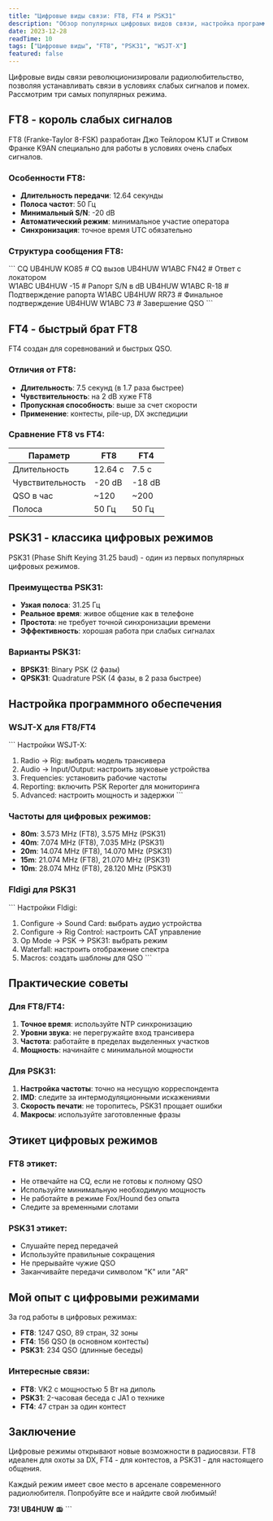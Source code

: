 ```yaml
---
title: "Цифровые виды связи: FT8, FT4 и PSK31"
description: "Обзор популярных цифровых видов связи, настройка программного обеспечения и первые QSO."
date: 2023-12-28
readTime: 10
tags: ["Цифровые виды", "FT8", "PSK31", "WSJT-X"]
featured: false
---
```

Цифровые виды связи революционизировали радиолюбительство, позволяя устанавливать связи в условиях слабых сигналов и помех. Рассмотрим три самых популярных режима.

## FT8 - король слабых сигналов

FT8 (Franke-Taylor 8-FSK) разработан Джо Тейлором K1JT и Стивом Франке K9AN специально для работы в условиях очень слабых сигналов.

### Особенности FT8:
- **Длительность передачи**: 12.64 секунды
- **Полоса частот**: 50 Гц
- **Минимальный S/N**: -20 dB
- **Автоматический режим**: минимальное участие оператора
- **Синхронизация**: точное время UTC обязательно

### Структура сообщения FT8:
\`\`\`
CQ UB4HUW KO85        # CQ вызов
UB4HUW W1ABC FN42     # Ответ с локатором  
W1ABC UB4HUW -15      # Рапорт S/N в dB
UB4HUW W1ABC R-18     # Подтверждение рапорта
W1ABC UB4HUW RR73     # Финальное подтверждение
UB4HUW W1ABC 73       # Завершение QSO
\`\`\`

## FT4 - быстрый брат FT8

FT4 создан для соревнований и быстрых QSO.

### Отличия от FT8:
- **Длительность**: 7.5 секунд (в 1.7 раза быстрее)
- **Чувствительность**: на 2 dB хуже FT8
- **Пропускная способность**: выше за счет скорости
- **Применение**: контесты, pile-up, DX экспедиции

### Сравнение FT8 vs FT4:
| Параметр | FT8 | FT4 |
|----------|-----|-----|
| Длительность | 12.64 с | 7.5 с |
| Чувствительность | -20 dB | -18 dB |
| QSO в час | ~120 | ~200 |
| Полоса | 50 Гц | 50 Гц |

## PSK31 - классика цифровых режимов

PSK31 (Phase Shift Keying 31.25 baud) - один из первых популярных цифровых режимов.

### Преимущества PSK31:
- **Узкая полоса**: 31.25 Гц
- **Реальное время**: живое общение как в телефоне
- **Простота**: не требует точной синхронизации времени
- **Эффективность**: хорошая работа при слабых сигналах

### Варианты PSK31:
- **BPSK31**: Binary PSK (2 фазы)
- **QPSK31**: Quadrature PSK (4 фазы, в 2 раза быстрее)

## Настройка программного обеспечения

### WSJT-X для FT8/FT4

\`\`\`
Настройки WSJT-X:
1. Radio -> Rig: выбрать модель трансивера
2. Audio -> Input/Output: настроить звуковые устройства
3. Frequencies: установить рабочие частоты
4. Reporting: включить PSK Reporter для мониторинга
5. Advanced: настроить мощность и задержки
\`\`\`

### Частоты для цифровых режимов:
- **80m**: 3.573 MHz (FT8), 3.575 MHz (PSK31)
- **40m**: 7.074 MHz (FT8), 7.035 MHz (PSK31)  
- **20m**: 14.074 MHz (FT8), 14.070 MHz (PSK31)
- **15m**: 21.074 MHz (FT8), 21.070 MHz (PSK31)
- **10m**: 28.074 MHz (FT8), 28.120 MHz (PSK31)

### Fldigi для PSK31

\`\`\`
Настройки Fldigi:
1. Configure -> Sound Card: выбрать аудио устройства
2. Configure -> Rig Control: настроить CAT управление
3. Op Mode -> PSK -> PSK31: выбрать режим
4. Waterfall: настроить отображение спектра
5. Macros: создать шаблоны для QSO
\`\`\`

## Практические советы

### Для FT8/FT4:
1. **Точное время**: используйте NTP синхронизацию
2. **Уровни звука**: не перегружайте вход трансивера
3. **Частота**: работайте в пределах выделенных участков
4. **Мощность**: начинайте с минимальной мощности

### Для PSK31:
1. **Настройка частоты**: точно на несущую корреспондента
2. **IMD**: следите за интермодуляционными искажениями
3. **Скорость печати**: не торопитесь, PSK31 прощает ошибки
4. **Макросы**: используйте заготовленные фразы

## Этикет цифровых режимов

### FT8 этикет:
- Не отвечайте на CQ, если не готовы к полному QSO
- Используйте минимальную необходимую мощность
- Не работайте в режиме Fox/Hound без опыта
- Следите за временными слотами

### PSK31 этикет:
- Слушайте перед передачей
- Используйте правильные сокращения
- Не прерывайте чужие QSO
- Заканчивайте передачи символом "K" или "AR"

## Мой опыт с цифровыми режимами

За год работы в цифровых режимах:
- **FT8**: 1247 QSO, 89 стран, 32 зоны
- **FT4**: 156 QSO (в основном контесты)
- **PSK31**: 234 QSO (длинные беседы)

### Интересные связи:
- **FT8**: VK2 с мощностью 5 Вт на диполь
- **PSK31**: 2-часовая беседа с JA1 о технике
- **FT4**: 47 стран за один контест

## Заключение

Цифровые режимы открывают новые возможности в радиосвязи. FT8 идеален для охоты за DX, FT4 - для контестов, а PSK31 - для настоящего общения.

Каждый режим имеет свое место в арсенале современного радиолюбителя. Попробуйте все и найдите свой любимый!

**73! UB4HUW** 📻
\`\`\`
